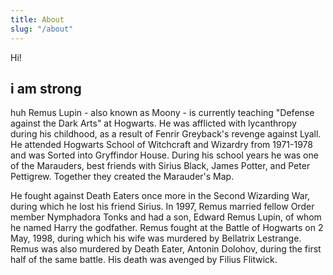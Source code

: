 ```yaml
---
title: About
slug: "/about"
---
```


Hi!
<h2><strong>i am strong</strong></h2>
huh Remus Lupin - also known as Moony - is currently teaching "Defense against the Dark Arts" at Hogwarts. He was afflicted with lycanthropy during his childhood, as a result of Fenrir Greyback's revenge against Lyall. He attended Hogwarts School of Witchcraft and Wizardry from 1971-1978 and was Sorted into Gryffindor House. During his school years he was one of the Marauders, best friends with Sirius Black, James Potter, and Peter Pettigrew. Together they created the Marauder's Map.

He fought against Death Eaters once more in the Second Wizarding War, during which he lost his friend Sirius. In 1997, Remus married fellow Order member Nymphadora Tonks and had a son, Edward Remus Lupin, of whom he named Harry the godfather. Remus fought at the Battle of Hogwarts on 2 May, 1998, during which his wife was murdered by Bellatrix Lestrange. Remus was also murdered by Death Eater, Antonin Dolohov, during the first half of the same battle. His death was avenged by Filius Flitwick.
